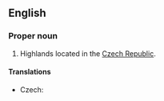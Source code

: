 ==English==

===Proper noun===
{{en-proper-noun}}

# Highlands located in the [[Czech Republic]].

====Translations====
{{trans-top|highlands}}
* Czech: {{t-|cs|Českomoravská vrchovina|f}}
{{trans-mid}}
{{trans-bottom}}